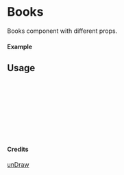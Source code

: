 
<Meta of={Books} title="unDraw/Books" />

# Books

Books component with different props.

#### Example

<Canvas of={Books.Primary} />

## Usage

```ts
import { Books } from "yadl-ui";

const Example = () => {
  return (
      <Books />
  );
};

export default Example;
```

#### Credits
[unDraw](https://undraw.co/illustrations)
